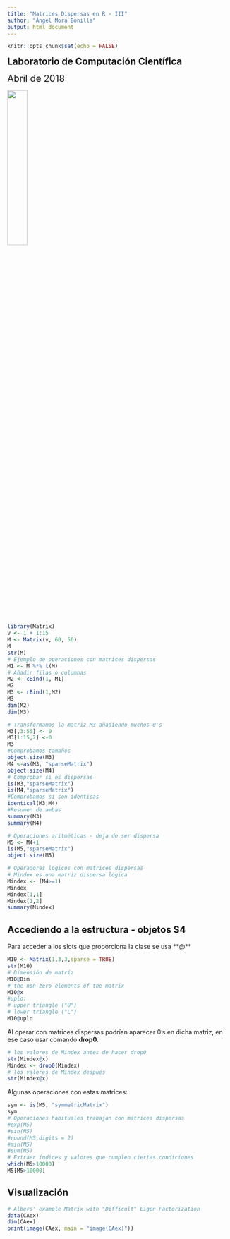```yaml
---
title: "Matrices Dispersas en R - III"
author: "Ángel Mora Bonilla"
output: html_document
---
```


```r
knitr::opts_chunk$set(echo = FALSE)
```
<span style='font-size:1.5em'>**Laboratorio de Computación Científica** </span>

<span style='font-size:1.5em'>  Abril de 2018</span>

![](https://upload.wikimedia.org/wikipedia/commons/thumb/1/1b/R_logo.svg/2000px-R_logo.svg.png){ width=30% }
 
#  

```r
library(Matrix)
v <- 1 + 1:15
M <- Matrix(v, 60, 50)
M
str(M)
# Ejemplo de operaciones con matrices dispersas
M1 <- M %*% t(M)
# Añadir filas o columnas
M2 <- cBind(1, M1)
M2
M3 <- rBind(1,M2)
M3
dim(M2)
dim(M3)

# Transformamos la matriz M3 añadiendo muchos 0's
M3[,3:55] <- 0
M3[1:15,2] <-0
M3
#Comprobamos tamaños
object.size(M3)
M4 <-as(M3, "sparseMatrix")
object.size(M4)
# Comprobar si es dispersas
is(M3,"sparseMatrix")
is(M4,"sparseMatrix")
#Comprobamos si son identicas
identical(M3,M4)
#Resumen de ambas
summary(M3)
summary(M4)

# Operaciones aritméticas - deja de ser dispersa
M5 <- M4+1
is(M5,"sparseMatrix")
object.size(M5)

# Operadores lógicos con matrices dispersas
# Mindex es una matriz dispersa lógica
Mindex <- (M4>=1)
Mindex
Mindex[1,1]
Mindex[1,2]
summary(Mindex)

```

## Accediendo a la estructura - objetos S4

Para acceder a los slots que proporciona la clase se usa **@**
```r
M10 <- Matrix(1,3,3,sparse = TRUE)
str(M10)
# Dimensión de matríz
M10@Dim
# the non-zero elements of the matrix
M10@x
#uplo:
# upper triangle ("U") 
# lower triangle ("L") 
M10@uplo
```


  
Al operar con matrices dispersas podrían aparecer 0's en dicha matriz, en ese caso usar comando **drop0**.

```r

# los valores de Mindex antes de hacer drop0
str(Mindex@x)
Mindex <- drop0(Mindex)
# los valores de Mindex después
str(Mindex@x)

```

Algunas operaciones con estas matrices:
```r
sym <- is(M5, "symmetricMatrix")
sym
# Operaciones habituales trabajan con matrices dispersas
#exp(M5)
#sin(M5)
#round(M5,digits = 2)
#min(M5)
#sum(M5)
# Extraer índices y valores que cumplen ciertas condiciones
which(M5>10000)
M5[M5>10000]
```

## Visualización

```r
# Albers' example Matrix with "Difficult" Eigen Factorization
data(CAex)
dim(CAex)
print(image(CAex, main = "image(CAex)"))
```


